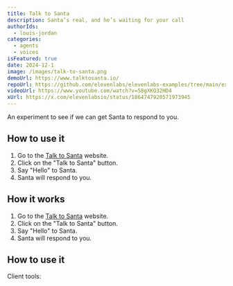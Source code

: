 ```yaml
---
title: Talk to Santa
description: Santa’s real, and he’s waiting for your call
authorIds:
  - louis-jordan
categories:
  - agents
  - voices
isFeatured: true
date: 2024-12-1
image: /images/talk-to-santa.png
demoUrl: https://www.talktosanta.io/
repoUrl: https://github.com/elevenlabs/elevenlabs-examples/tree/main/examples/conversational-ai/talk-to-santa
videoUrl: https://www.youtube.com/watch?v=58gXKQ32HD4
xUrl: https://x.com/elevenlabsio/status/1864747920571973945
---
```


An experiment to see if we can get Santa to respond to you.

## How to use it

1. Go to the [Talk to Santa](https://www.talktosanta.io/) website.
2. Click on the "Talk to Santa" button.
3. Say "Hello" to Santa.
4. Santa will respond to you.

## How it works

1. Go to the [Talk to Santa](https://www.talktosanta.io/) website.
2. Click on the "Talk to Santa" button.
3. Say "Hello" to Santa.
4. Santa will respond to you.

## How to use it

Client tools:
